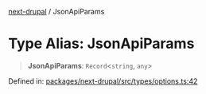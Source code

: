 [next-drupal](../globals.mdx) / JsonApiParams

# Type Alias: JsonApiParams

> **JsonApiParams**: `Record`\<`string`, `any`\>

Defined in: [packages/next-drupal/src/types/options.ts:42](https://github.com/chapter-three/next-drupal/blob/99d53e7de9f279983acefda33ce5bc4643bafb3c/packages/next-drupal/src/types/options.ts#L42)
